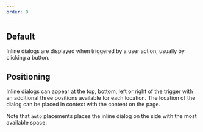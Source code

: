 ```yaml
---
order: 0
---
```



## Default

Inline dialogs are displayed when triggered by a user action, usually by clicking a button.

<Example Component={InlineDialogDefaultExample} packageName="@atlaskit/inline-dialog" />

## Positioning

Inline dialogs can appear at the top, bottom, left or right of the trigger with an additional three
positions available for each location. The location of the dialog can be placed in context with the
content on the page.

Note that `auto` placements places the inline dialog on the side with the most available space.

<Example Component={InlineDialogPositioningExample} packageName="@atlaskit/inline-dialog" />
